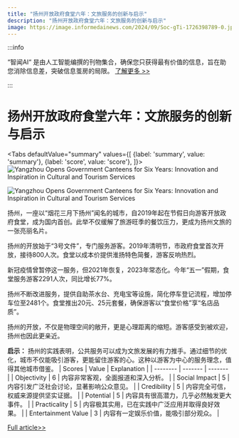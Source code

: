 ```yaml
---
title: "扬州开放政府食堂六年：文旅服务的创新与启示"
description: "扬州开放政府食堂六年：文旅服务的创新与启示"
image: https://image.informedainews.com/2024/09/Soc-gTi-1726398789-0.jpg
---
```



:::info

“智闻AI“ 是由人工智能编撰的刊物集合，确保您只获得最有价值的信息，旨在助您消除信息差，突破信息茧房的局限。  [了解更多 >>](/)

:::

# 扬州开放政府食堂六年：文旅服务的创新与启示


<Tabs
	defaultValue="summary"
	values={[
	{label: 'summary', value: 'summary'},
	{label: 'score', value: 'score'},
]}>
<TabItem value="summary">
<img
  src="https://image.informedainews.com/2024/09/Soc-gTi-1726398789-0.jpg"
  alt="Yangzhou Opens Government Canteens for Six Years: Innovation and Inspiration in Cultural and Tourism Services"
/>

<img
  src="https://image.informedainews.com/2024/09/Soc-06c-1726398789-1.jpg"
  alt="Yangzhou Opens Government Canteens for Six Years: Innovation and Inspiration in Cultural and Tourism Services"
/>



扬州，一座以“烟花三月下扬州”闻名的城市，自2019年起在节假日向游客开放政府食堂，成为国内首创。此举不仅缓解了旅游旺季的餐饮压力，更成为扬州文旅的一张亮丽名片。

扬州的开放始于“3号文件”，专门服务游客。2019年清明节，市政府食堂首次开放，接待800人次。食堂以成本价提供淮扬特色简餐，游客反响热烈。

新冠疫情曾暂停这一服务，但2021年恢复，2023年常态化。今年“五一”假期，食堂服务游客2291人次，同比增长77%。

扬州不断改进服务，提供自助茶水台、充电宝等设施，简化停车登记流程，增加停车位至2481个。食堂推出20元、25元套餐，确保游客以“食堂价格”享“名店品质”。

扬州的开放，不仅是物理空间的敞开，更是心理距离的缩短。游客感受到被欢迎，扬州也因此更亲近。

**启示：**
扬州的实践表明，公共服务可以成为文旅发展的有力推手。通过细节的优化，城市不仅能吸引游客，更能留住游客的心。这种以游客为中心的服务理念，值得其他城市借鉴。
</TabItem>
<TabItem value="score">
	| Scores     | Value   | Explanation |
	| -------- | ------- | ------- |
	| Objectivity  | 6    | 内容非常客观，全面报道和深入分析。    |
	| Social Impact | 5     | 内容引发广泛社会讨论，显著影响公众意见。    |
	| Credibility    | 5    | 内容完全可信，权威来源提供坚实证据。    |
	| Potential    | 5    | 内容具有很高潜力，几乎必然触发更大事件。    |
	| Practicality    | 5    | 内容极其实用，已在实践中广泛应用并取得良好效果。    |
	| Entertainment Value    | 3    | 内容有一定娱乐价值，能吸引部分观众。    |
</TabItem>
</Tabs>

[Full article>>](https://www.thepaper.cn/newsDetail_forward_28741714)
